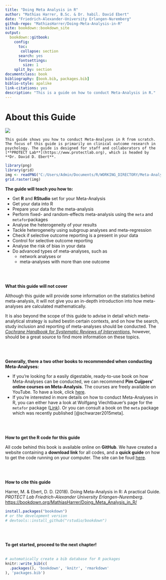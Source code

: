 ```yaml
--- 
title: "Doing Meta Analysis in R"
author: "Mathias Harrer, B.Sc. & Dr. habil. David Ebert"
date: "Friedrich-Alexander-University Erlangen-Nuremberg"
github-repo: "MathiasHarrer/Doing-Meta-Analysis-in-R"
site: bookdown::bookdown_site
output: 
  bookdown::gitbook:
    config: 
      toc:
       collapse: section
      search: yes
      fontsettings:
        size: 1
    split_by: section
documentclass: book
bibliography: [book.bib, packages.bib]
biblio-style: apalike
link-citations: yes
description: "This is a guide on how to conduct Meta-Analysis in R."
---
```


# About this Guide

![](C:/Users/Admin/Documents/R/WORKING_DIRECTORY/Meta-Analyse Buch/bookdown-demo-master/coverbild.jpg)

```block
This guide shows you how to conduct Meta-Analyses in R from scratch. The focus of this guide is primarily on clinical outcome research in psychology. The guide is designed for staff and collaborators of the [**PROTECT Lab**](https://www.protectlab.org), which is headed by **Dr. David D. Ebert**.
```



```r
library(png)
library(grid)
img <- readPNG("C:/Users/Admin/Documents/R/WORKING_DIRECTORY/Meta-Analyse Buch/bookdown-demo-master/protectlogo.PNG")
grid.raster(img)
```


**The guide will teach you how to:**
 
* Get **R** and **RStudio** set for your Meta-Analysis
* Get your data into R
* Prepare your data for the meta-analysis
* Perform fixed- and random-effects meta-analysis using the `meta` and `metafor`packages
* Analyse the heterogeneity of your results
* Tackle heterogeneity using subgroup analyses and meta-regression
* Check if selective outcome reporting is a present in your data
* Control for selective outcome reporting
* Analyse the risk of bias in your data
* Do advanced types of meta-analyses, such as 
    + network analyses or 
    + meta-analyses with more than one outcome
  
<br><br>

**What this guide will not cover**

Although this guide will provide some information on the statistics behind meta-analysis, it will not give you an in-depth introduction into how meta-analyses are calculated mathematically.
  
It is also beyond the scope of this guide to advise in detail which meta-analytical strategy is suited bestin certain contexts, and on how the search, study inclusion and reporting of meta-analyses should be conducted. The [*Cochrane Handbook for Systematic Reviews of Interventions*](http://handbook-5-1.cochrane.org/), however, should be a great source to find more information on these topics.

<br><br>
  
**Generally, there a two other books to recommended when conducting Meta-Analyses:**
  
* If you're looking for a easily digestable, ready-to-use book on how Meta-Analyses can be conducted, we can recommend **Pim Cuijpers' online courses on Meta-Analysis**. The courses are freely available on YouTube. To have a look, click [here](https://www.youtube.com/watch?v=pP7_VBrG_TY&list=PL-h5cI5Bkvt0J-O0kq_9J9_aksWFPgR7s).
* If you're interested in more details on how to conduct Meta-Analyses in R, you can either have a look at Wolfgang Viechtbauer's page for the `metafor` package ([Link](http://metafor-project.org)). Or you can consult a book on the `meta` package which was recently published [@schwarzer2015meta].

<br><br>

**How to get the R code for this guide**

All code behind this book is available online on **GitHub**. We have created a website containing a **download link** for all codes, and a **quick guide** on how to get the code running on your computer. The site can be foud [here](https://mathiasharrer.github.io/Doing-Meta-Analysis-in-R/).

<br><br>

**How to cite this guide**

Harrer, M. & Ebert, D. D. (2018). Doing Meta-Analysis in R: A practical Guide. *PROTECT Lab Friedrich-Alexander University Erlangen-Nuremberg*. [https://bookdown.org/MathiasHarrer/Doing_Meta_Analysis_in_R/](https://bookdown.org/MathiasHarrer/Doing_Meta_Analysis_in_R/)


```r
install.packages("bookdown")
# or the development version
# devtools::install_github("rstudio/bookdown")
```

<br><br>

**To get started, proceed to the next chapter!**
<br><br>

```r
# automatically create a bib database for R packages
knitr::write_bib(c(
  .packages(), 'bookdown', 'knitr', 'rmarkdown'
), 'packages.bib')
```
